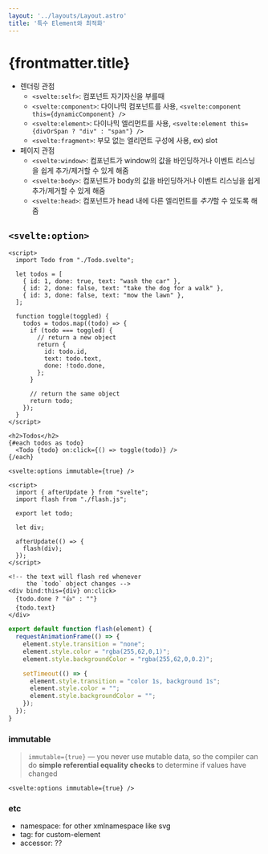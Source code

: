 ```yaml
---
layout: '../layouts/Layout.astro'
title: '특수 Element와 최적화'
---
```



# {frontmatter.title}

- 렌더링 관점
  - `<svelte:self>`: 컴포넌트 자기자신을 부를때
  - `<svelte:component>`: 다이나믹 컴포넌트를 사용, `<svelte:component this={dynamicComponent} />`
  - `<svelte:element>`: 다이나믹 엘리먼트를 사용, `<svelte:element this={divOrSpan ? "div" : "span"} />`
  - `<svelte:fragment>`: 부모 없는 엘리먼트 구성에 사용, ex) slot
- 페이지 관점
  - `<svelte:window>`: 컴포넌트가 window의 값을 바인딩하거나 이벤트 리스닝을 쉽게 추가/제거할 수 있게 해줌
  - `<svelte:body>`: 컴포넌트가 body의 값을 바인딩하거나 이벤트 리스닝을 쉽게 추가/제거할 수 있게 해줌
  - `<svelte:head>`: 컴포넌트가 head 내에 다른 엘리먼트를 *추가*할 수 있도록 해줌

## `<svelte:option>`

<ComponentAndCode>
<App slot='component' client:load />

```svelte
<script>
  import Todo from "./Todo.svelte";

  let todos = [
    { id: 1, done: true, text: "wash the car" },
    { id: 2, done: false, text: "take the dog for a walk" },
    { id: 3, done: false, text: "mow the lawn" },
  ];

  function toggle(toggled) {
    todos = todos.map((todo) => {
      if (todo === toggled) {
        // return a new object
        return {
          id: todo.id,
          text: todo.text,
          done: !todo.done,
        };
      }

      // return the same object
      return todo;
    });
  }
</script>

<h2>Todos</h2>
{#each todos as todo}
  <Todo {todo} on:click={() => toggle(todo)} />
{/each}
```

```svelte
<svelte:options immutable={true} />

<script>
  import { afterUpdate } from "svelte";
  import flash from "./flash.js";

  export let todo;

  let div;

  afterUpdate(() => {
    flash(div);
  });
</script>

<!-- the text will flash red whenever
     the `todo` object changes -->
<div bind:this={div} on:click>
  {todo.done ? "👍" : ""}
  {todo.text}
</div>
```

```js
export default function flash(element) {
  requestAnimationFrame(() => {
    element.style.transition = "none";
    element.style.color = "rgba(255,62,0,1)";
    element.style.backgroundColor = "rgba(255,62,0,0.2)";

    setTimeout(() => {
      element.style.transition = "color 1s, background 1s";
      element.style.color = "";
      element.style.backgroundColor = "";
    });
  });
}
```
</ComponentAndCode>


### immutable

> `immutable={true}` — you never use mutable data, so the compiler can do **simple referential equality checks** to determine if values have changed

```svelte
<svelte:options immutable={true} />
```

### etc

- namespace: for other xmlnamespace like svg
- tag: for custom-element
- accessor: ??